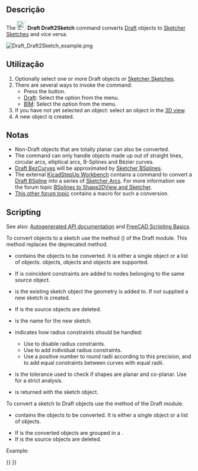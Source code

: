 <languages/>

<div class="mw-translate-fuzzy">
{{Docnav
|[[Draft_WireToBSpline/pt-br|Da polilinha à BSpline]]
|[[Draft_Slope/pt-br|Declive]]
|[[Draft_Workbench|Draft]]
|IconL=Draft_WireToBSpline.svg
|IconR=Draft_Slope.svg
|IconC=Workbench_Draft.svg
}}
</div>

{{GuiCommand
|Name=Draft Draft2Sketch
|MenuLocation=Modification → Draft to sketch<br>Modify → Draft to sketch
|Workbenches=[[Draft_Workbench|Draft]], [[BIM_Workbench|BIM]]
}}

<span id="Description"></span>
==Descrição== 

The [[Image:Draft_Draft2Sketch.svg|24px]] '''Draft Draft2Sketch''' command converts [[Draft_Workbench|Draft]] objects to [[Sketcher_NewSketch|Sketcher Sketches]] and vice versa.

[[Image:Draft_Draft2Sketch_example.png]]
{{Caption|Converting Draft objects to Sketcher Sketches}}

<span id="Usage"></span>
==Utilização== 

# Optionally select one or more Draft objects or [[Sketcher_NewSketch|Sketcher Sketches]].
# There are several ways to invoke the command:
#* Press the {{Button|[[Image:Draft_Draft2Sketch.svg|16px]] [[Draft_Draft2Sketch|Draft to sketch]]}} button.
#* [[Draft_Workbench|Draft]]: Select the {{MenuCommand|Modification → [[Image:Draft_Draft2Sketch.svg|16px]] Draft to sketch}} option from the menu.
#* [[BIM_Workbench|BIM]]: Select the {{MenuCommand|Modify → [[Image:Draft_Draft2Sketch.svg|16px]] Draft to sketch}} option from the menu.
# If you have not yet selected an object: select an object in the [[3D_view|3D view]].
# A new object is created.

<span id="Notes"></span>
==Notas==

* Non-Draft objects that are totally planar can also be converted.
* The command can only handle objects made up out of straight lines, circular arcs, elliptical arcs, B-Splines and Bézier curves.
* [[Draft_BezCurve|Draft BezCurves]] will be approximated by [[Sketcher_CreateBSpline|Sketcher BSplines]].
* The external [[KicadStepUp_Workbench|KicadStepUp Workbench]] contains a command to convert a [[Draft_BSpline|Draft BSpline]] into a series of [[Sketcher_CreateArc|Sketcher Arcs]]. For more information see the forum topic [https://forum.freecadweb.org/viewtopic.php?f=9&t=25082 BSplines to Shape2DView and Sketcher].
* [https://forum.freecadweb.org/viewtopic.php?f=3&t=58781#p505207 This other forum topic] contains a macro for such a conversion.

==Scripting==

See also: [https://freecad.github.io/SourceDoc/ Autogenerated API documentation] and [[FreeCAD Scripting Basics|FreeCAD Scripting Basics]].

To convert objects to a sketch use the {{incode|make_sketch}} method ({{Version|0.19}}) of the Draft module. This method replaces the deprecated {{incode|makeSketch}} method.

{{Code|code=
sketch = make_sketch(objects_list, autoconstraints=False, addTo=None, delete=False, name="Sketch", radiusPrecision=-1, tol=1e-3)
}}

* {{incode|objects_list}} contains the objects to be converted. It is either a single object or a list of objects. {{incode|Draft}} objects, {{incode|Part::Feature}} objects and {{incode|Part.Shape}} objects are supported.
* If {{incode|autoconstraints}} is {{incode|True}} coincident constraints are added to nodes belonging to the same source object.
* {{incode|addTo}} is the existing sketch object the geometry is added to. If not supplied a new sketch is created.
* If {{incode|delete}} is {{incode|True}} the source objects are deleted.
* {{incode|name}} is the name for the new sketch.
* {{incode|radiusPrecision}} indicates how radius constraints should be handled:
** Use {{incode|-1}} to disable radius constraints.
** Use {{incode|0}} to add individual radius constraints.
** Use a positive number to round radii according to this precision, and to add equal constraints between curves with equal radii.
* {{incode|tol}} is the tolerance used to check if shapes are planar and co-planar. Use {{incode|-1}} for a strict analysis.
* {{incode|sketch}} is returned with the sketch object.

To convert a sketch to Draft objects use the {{incode|draftify}} method of the Draft module.

{{Code|code=
draftify(objectslist, makeblock=False, delete=True)
}}

* {{incode|objectslist}} contains the objects to be converted. It is either a single object or a list of objects.
* If {{incode|makeblock}} is {{incode|True}} the converted objects are grouped in a {{incode|Part::Part2DObject}}.
* If {{incode|delete}} is {{incode|True}} the source objects are deleted.

Example:

{{Code|code=
import FreeCAD as App
import Draft

doc = App.newDocument()

rectangle = Draft.make_rectangle(2000, 1000)
circle = Draft.make_circle(500)
doc.recompute()

sketch_from_draft = Draft.make_sketch([rectangle, circle], autoconstraints=True, delete=False, radiusPrecision=0)
doc.recompute()

draft_from_sketch = Draft.draftify(sketch_from_draft, delete=False)
doc.recompute()
}}


<div class="mw-translate-fuzzy">
{{Docnav
|[[Draft_WireToBSpline/pt-br|Da polilinha à BSpline]]
|[[Draft_Slope/pt-br|Declive]]
|[[Draft_Workbench|Draft]]
|IconL=Draft_WireToBSpline.svg
|IconR=Draft_Slope.svg
|IconC=Workbench_Draft.svg
}}
</div>

{{Draft Tools navi{{#translation:}}}}
{{Userdocnavi{{#translation:}}}}